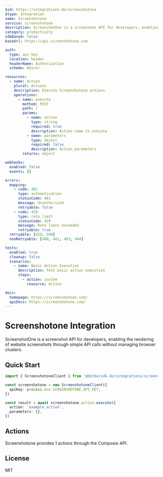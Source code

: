 ```yaml
---
$id: https://integrations.do/screenshotone
$type: Integration
name: Screenshotone
service: screenshotone
description: ScreenshotOne is a screenshot API for developers, enabling the rendering of website screenshots through simple API calls without managing browser clusters.
category: productivity
sdkBased: false
baseUrl: https://api.screenshotone.com

auth:
  type: api-key
  location: header
  headerName: Authorization
  scheme: Bearer

resources:
  - name: Action
    plural: Actions
    description: Execute Screenshotone actions
    operations:
      - name: execute
        method: POST
        path: /
        params:
          - name: action
            type: string
            required: true
            description: Action name to execute
          - name: parameters
            type: object
            required: false
            description: Action parameters
        returns: object

webhooks:
  enabled: false
  events: []

errors:
  mapping:
    - code: 401
      type: authentication
      statusCode: 401
      message: Unauthorized
      retryable: false
    - code: 429
      type: rate_limit
      statusCode: 429
      message: Rate limit exceeded
      retryable: true
  retryable: [429, 500]
  nonRetryable: [400, 401, 403, 404]

tests:
  enabled: true
  cleanup: false
  scenarios:
    - name: Basic Action Execution
      description: Test basic action execution
      steps:
        - action: custom
          resource: Action

docs:
  homepage: https://screenshotone.com/
  apiDocs: https://screenshotone.com/
---
```


# Screenshotone Integration

ScreenshotOne is a screenshot API for developers, enabling the rendering of website screenshots through simple API calls without managing browser clusters.

## Quick Start

```typescript
import { ScreenshotoneClient } from '@dotdo/sdk.do/integrations/screenshotone'

const screenshotone = new ScreenshotoneClient({
  apiKey: process.env.SCREENSHOTONE_API_KEY,
})

const result = await screenshotone.action.execute({
  action: 'example_action',
  parameters: {},
})
```

## Actions

Screenshotone provides 1 actions through the Composio API.

## License

MIT
